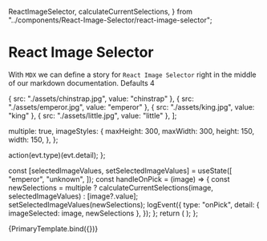   ReactImageSelector,
  calculateCurrentSelections,
} from "../components/React-Image-Selector/react-image-selector";

<Meta title="React Image Selector" component={ReactImageSelector} />

# React Image Selector

With `MDX` we can define a story for `React Image Selector` right in the middle of our markdown documentation. Defaults 4

  { src: "./assets/chinstrap.jpg", value: "chinstrap" },
  { src: "./assets/emperor.jpg", value: "emperor" },
  { src: "./assets/king.jpg", value: "king" },
  { src: "./assets/little.jpg", value: "little" },
];

  multiple: true,
  imageStyles: {
    maxHeight: 300,
    maxWidth: 300,
    height: 150,
    width: 150,
  },
};

  action(evt.type)(evt.detail);
};

  const [selectedImageValues, setSelectedImageValues] = useState([
    "emperor",
    "unknown",
  ]);
  const handleOnPick = (image) => {
    const newSelections = multiple
      ? calculateCurrentSelections(image, selectedImageValues)
      : [image?.value];
    setSelectedImageValues(newSelections);
    logEvent({
      type: "onPick",
      detail: { imageSelected: image, newSelections },
    });
  };
  return (
    <ReactImageSelector
      availableImages={availableImages}
      selectedImages={selectedImageValues}
      onPick={handleOnPick}
      imageStyles={imageStyles}
      multiple={multiple}
    />
  );
};

<Canvas>
  <Story name="RIS Default Template" args={args}>
    {PrimaryTemplate.bind({})}
  </Story>
</Canvas>
